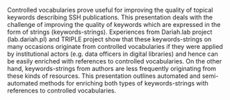 Controlled vocabularies prove useful for improving the quality of topical keywords describing SSH publications. This presentation deals with the challenge of improving the quality of keywords which are expressed in the form of strings (keywords-strings). Experiences from Dariah.lab project (lab.dariah.pl) and TRIPLE project show that these keywords-strings on many occasions originate from controlled vocabularies if they were applied by institutional actors (e.g. data officers in digital libraries) and hence can be easily enriched with references to controlled vocabularies. On the other hand, keywords-strings from authors are less frequently originating from these kinds of resources. This presentation outlines automated and semi-automated methods for enriching both types of keywords-strings with references to controlled vocabularies.

<Speakers>
  <Speaker speaker="umerle-tomasz" />
</Speakers>

